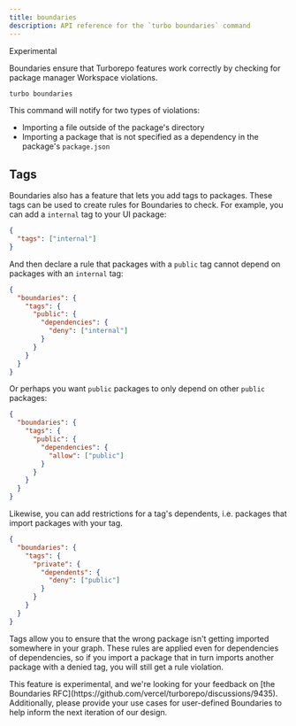 ```yaml
---
title: boundaries
description: API reference for the `turbo boundaries` command
---
```



<ExperimentalBadge>Experimental</ExperimentalBadge>

Boundaries ensure that Turborepo features work correctly by checking for package manager Workspace violations.

```bash title="Terminal"
turbo boundaries
```

This command will notify for two types of violations:

- Importing a file outside of the package's directory
- Importing a package that is not specified as a dependency in the package's `package.json`

## Tags

Boundaries also has a feature that lets you add tags to packages. These tags can be used to create rules
for Boundaries to check. For example, you can add a `internal` tag to your UI package:

```json title="packages/ui/turbo.json"
{
  "tags": ["internal"]
}
```

And then declare a rule that packages with a `public` tag cannot depend on packages with an `internal` tag:

```json title="turbo.json"
{
  "boundaries": {
    "tags": {
      "public": {
        "dependencies": {
          "deny": ["internal"]
        }
      }
    }
  }
}
```

Or perhaps you want `public` packages to only depend on other `public` packages:

```json title="turbo.json"
{
  "boundaries": {
    "tags": {
      "public": {
        "dependencies": {
          "allow": ["public"]
        }
      }
    }
  }
}
```

Likewise, you can add restrictions for a tag's dependents, i.e. packages that import packages with your tag.

```json title="turbo.json"
{
  "boundaries": {
    "tags": {
      "private": {
        "dependents": {
          "deny": ["public"]
        }
      }
    }
  }
}
```

Tags allow you to ensure that the wrong package isn't getting imported somewhere in your graph. These rules are
applied even for dependencies of dependencies, so if you import a package that in turn imports another package
with a denied tag, you will still get a rule violation.

<Callout title="Boundaries RFC">
  This feature is experimental, and we're looking for your feedback on [the
  Boundaries RFC](https://github.com/vercel/turborepo/discussions/9435).
  Additionally, please provide your use cases for user-defined Boundaries to
  help inform the next iteration of our design.
</Callout>
